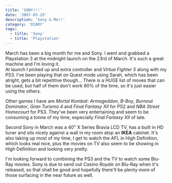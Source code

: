 ```yaml
---
title: 'SONY!!!'
date: '2007-03-29'
description: 'Sony & Me!!'
category: 'DIARY'
tags:
  - title: 'Sony'
  - title: 'Playstation'
---
```


March has been a big month for me and Sony. I went and grabbed a Playstation 3 at the midnight launch on the 23rd of March. It's such a great machine and I'm loving it.  
At launch I picked up and extra controller and _Virtua Fighter 5_ along with my PS3. I've been playing that on Quest mode using Sarah, which has been alright, gets a bit repetitive though... There is a HUGE list of moves that can be used, but half of them don't work 80% of the time, so it's just easier using the others.

Other games I have are _Mortal Kombat: Armageddon_, _B-Boy_, _Burnout Dominator_, _Gran Turismo 4_ and _Final Fantasy XII_ for PS2 and _NBA Street Homecourt_ for PS3.
They've been very entertaining and seem to be consuming a tonne of my time, especially _Final Fantasy XII_ of late.

Second Sony in March was a 40" X Series Bravia LCD TV, has a built in HD tuner and sits nicely against a wall in my room atop an **IKEA** cabinet. It's also taking up most of my time, I get to watch the AFL in High Definition, which looks real nice, plus the movies on TV also seem to be showing in High Definition and looking very pretty.

I'm looking forward to combining the PS3 and the TV to watch some Blu-Ray movies. Sony is due to send out _Casino Royale_ on Blu-Ray when it's released, so that shall be good and hopefully there'll be plenty more of those surfacing in the near future as well.
